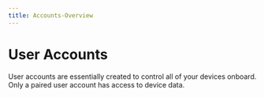 ```yaml
---
title: Accounts-Overview
---
```

# User Accounts

User accounts are essentially created to control all of your devices onboard. Only a paired user account has access to device data.